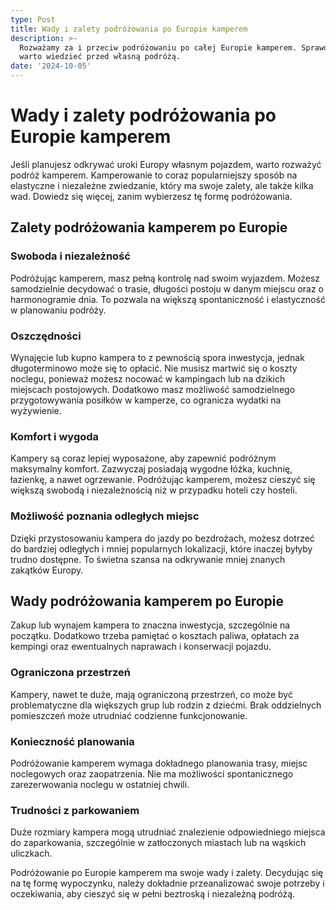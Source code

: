 ```yaml
---
type: Post
title: Wady i zalety podróżowania po Europie kamperem
description: >-
  Rozważamy za i przeciw podróżowaniu po całej Europie kamperem. Sprawdź co
  warto wiedzieć przed własną podróżą.
date: '2024-10-05'
---
```

# Wady i zalety podróżowania po Europie kamperem

Jeśli planujesz odkrywać uroki Europy własnym pojazdem, warto rozważyć podróż kamperem. Kamperowanie to coraz popularniejszy sposób na elastyczne i niezależne zwiedzanie, który ma swoje zalety, ale także kilka wad. Dowiedz się więcej, zanim wybierzesz tę formę podróżowania.

## Zalety podróżowania kamperem po Europie

### Swoboda i niezależność


Podróżując kamperem, masz pełną kontrolę nad swoim wyjazdem. Możesz samodzielnie decydować o trasie, długości postoju w danym miejscu oraz o harmonogramie dnia. To pozwala na większą spontaniczność i elastyczność w planowaniu podróży.

### Oszczędności


Wynajęcie lub kupno kampera to z pewnością spora inwestycja, jednak długoterminowo może się to opłacić. Nie musisz martwić się o koszty noclegu, ponieważ możesz nocować w kampingach lub na dzikich miejscach postojowych. Dodatkowo masz możliwość samodzielnego przygotowywania posiłków w kamperze, co ogranicza wydatki na wyżywienie.

### Komfort i wygoda


Kampery są coraz lepiej wyposażone, aby zapewnić podróżnym maksymalny komfort. Zazwyczaj posiadają wygodne łóżka, kuchnię, łazienkę, a nawet ogrzewanie. Podróżując kamperem, możesz cieszyć się większą swobodą i niezależnością niż w przypadku hoteli czy hosteli.

### Możliwość poznania odległych miejsc


Dzięki przystosowaniu kampera do jazdy po bezdrożach, możesz dotrzeć do bardziej odległych i mniej popularnych lokalizacji, które inaczej byłyby trudno dostępne. To świetna szansa na odkrywanie mniej znanych zakątków Europy.

## Wady podróżowania kamperem po Europie

Zakup lub wynajem kampera to znaczna inwestycja, szczególnie na początku. Dodatkowo trzeba pamiętać o kosztach paliwa, opłatach za kempingi oraz ewentualnych naprawach i konserwacji pojazdu.

### Ograniczona przestrzeń


Kampery, nawet te duże, mają ograniczoną przestrzeń, co może być problematyczne dla większych grup lub rodzin z dziećmi. Brak oddzielnych pomieszczeń może utrudniać codzienne funkcjonowanie.

### Konieczność planowania


Podróżowanie kamperem wymaga dokładnego planowania trasy, miejsc noclegowych oraz zaopatrzenia. Nie ma możliwości spontanicznego zarezerwowania noclegu w ostatniej chwili.

### Trudności z parkowaniem


Duże rozmiary kampera mogą utrudniać znalezienie odpowiedniego miejsca do zaparkowania, szczególnie w zatłoczonych miastach lub na wąskich uliczkach.

Podróżowanie po Europie kamperem ma swoje wady i zalety. Decydując się na tę formę wypoczynku, należy dokładnie przeanalizować swoje potrzeby i oczekiwania, aby cieszyć się w pełni beztroską i niezależną podróżą.
